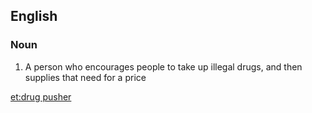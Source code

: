 ==English==

===Noun===
{{en-noun|sg=[[drug]] [[pusher]]}}

# A person who encourages people to take up illegal drugs, and then supplies that need for a price

[[et:drug pusher]]